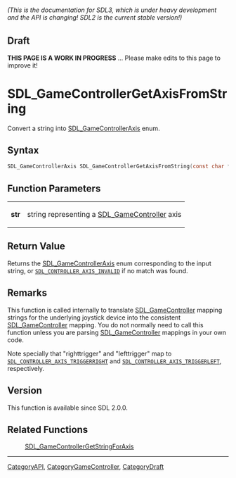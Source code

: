 ====== (This is the documentation for SDL3, which is under heavy development and the API is changing! SDL2 is the current stable version!) ======

== Draft ==

'''THIS PAGE IS A WORK IN PROGRESS''' ... Please make edits to this page to improve it!


<!-- #*^*^*^*^*See https://wiki.libsdl.org/SGFunctions for details on editing this page*^*^*^*^* -->
= SDL_GameControllerGetAxisFromString =

Convert a string into [[SDL_GameControllerAxis]] enum.

== Syntax ==

<syntaxhighlight lang='c'>
SDL_GameControllerAxis SDL_GameControllerGetAxisFromString(const char *str);
</syntaxhighlight>

== Function Parameters ==

{|
|'''str'''
|string representing a [[SDL_GameController]] axis
|}

== Return Value ==

Returns the [[SDL_GameControllerAxis]] enum corresponding to the input
string, or <code>[[SDL_CONTROLLER_AXIS_INVALID]]</code> if no match was
found.

== Remarks ==

This function is called internally to translate [[SDL_GameController]]
mapping strings for the underlying joystick device into the consistent
[[SDL_GameController]] mapping. You do not normally need to call this
function unless you are parsing [[SDL_GameController]] mappings in your own
code.

Note specially that "righttrigger" and "lefttrigger" map to
<code>[[SDL_CONTROLLER_AXIS_TRIGGERRIGHT]]</code> and
<code>[[SDL_CONTROLLER_AXIS_TRIGGERLEFT]]</code>, respectively.

== Version ==

This function is available since SDL 2.0.0.

== Related Functions ==

:[[SDL_GameControllerGetStringForAxis]]

----
[[CategoryAPI]], [[CategoryGameController]], [[CategoryDraft]]
<!-- #See the Style Guide for instructions on editing the footer. -->


